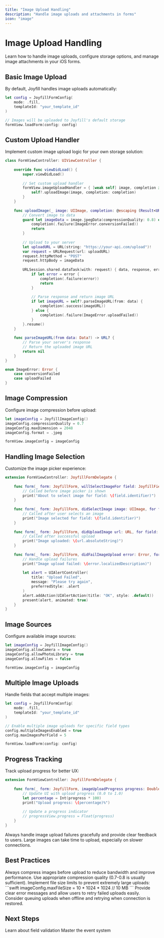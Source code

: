 ```yaml
---
title: "Image Upload Handling"
description: "Handle image uploads and attachments in forms"
icon: "image"
---
```


# Image Upload Handling

Learn how to handle image uploads, configure storage options, and manage image attachments in your iOS forms.

## Basic Image Upload

By default, Joyfill handles image uploads automatically:

```swift
let config = JoyfillFormConfig(
    mode: .fill,
    templateId: "your_template_id"
)

// Images will be uploaded to Joyfill's default storage
formView.loadForm(config: config)
```

## Custom Upload Handler

Implement custom image upload logic for your own storage solution:

```swift
class FormViewController: UIViewController {
    
    override func viewDidLoad() {
        super.viewDidLoad()
        
        // Set custom upload handler
        formView.imageUploadHandler = { [weak self] image, completion in
            self?.uploadImage(image, completion: completion)
        }
    }
    
    func uploadImage(_ image: UIImage, completion: @escaping (Result<URL, Error>) -> Void) {
        // Convert image to data
        guard let imageData = image.jpegData(compressionQuality: 0.8) else {
            completion(.failure(ImageError.conversionFailed))
            return
        }
        
        // Upload to your server
        let uploadURL = URL(string: "https://your-api.com/upload")!
        var request = URLRequest(url: uploadURL)
        request.httpMethod = "POST"
        request.httpBody = imageData
        
        URLSession.shared.dataTask(with: request) { data, response, error in
            if let error = error {
                completion(.failure(error))
                return
            }
            
            // Parse response and return image URL
            if let imageURL = self?.parseImageURL(from: data) {
                completion(.success(imageURL))
            } else {
                completion(.failure(ImageError.uploadFailed))
            }
        }.resume()
    }
    
    func parseImageURL(from data: Data?) -> URL? {
        // Parse your server's response
        // Return the uploaded image URL
        return nil
    }
}

enum ImageError: Error {
    case conversionFailed
    case uploadFailed
}
```

## Image Compression

Configure image compression before upload:

```swift
let imageConfig = JoyfillImageConfig()
imageConfig.compressionQuality = 0.7
imageConfig.maxDimension = 2048
imageConfig.format = .jpeg

formView.imageConfig = imageConfig
```

## Handling Image Selection

Customize the image picker experience:

```swift
extension FormViewController: JoyfillFormDelegate {
    
    func form(_ form: JoyfillForm, willSelectImageFor field: JoyfillField) {
        // Called before image picker is shown
        print("About to select image for field: \(field.identifier)")
    }
    
    func form(_ form: JoyfillForm, didSelectImage image: UIImage, for field: JoyfillField) {
        // Called after user selects an image
        print("Image selected for field: \(field.identifier)")
    }
    
    func form(_ form: JoyfillForm, didUploadImage url: URL, for field: JoyfillField) {
        // Called after successful upload
        print("Image uploaded: \(url.absoluteString)")
    }
    
    func form(_ form: JoyfillForm, didFailImageUpload error: Error, for field: JoyfillField) {
        // Handle upload failures
        print("Image upload failed: \(error.localizedDescription)")
        
        let alert = UIAlertController(
            title: "Upload Failed",
            message: "Please try again",
            preferredStyle: .alert
        )
        alert.addAction(UIAlertAction(title: "OK", style: .default))
        present(alert, animated: true)
    }
}
```

## Image Sources

Configure available image sources:

```swift
let imageConfig = JoyfillImageConfig()
imageConfig.allowCamera = true
imageConfig.allowPhotoLibrary = true
imageConfig.allowFiles = false

formView.imageConfig = imageConfig
```

## Multiple Image Uploads

Handle fields that accept multiple images:

```swift
let config = JoyfillFormConfig(
    mode: .fill,
    templateId: "your_template_id"
)

// Enable multiple image uploads for specific field types
config.multipleImagesEnabled = true
config.maxImagesPerField = 5

formView.loadForm(config: config)
```

## Progress Tracking

Track upload progress for better UX:

```swift
extension FormViewController: JoyfillFormDelegate {
    
    func form(_ form: JoyfillForm, imageUploadProgress progress: Double, for field: JoyfillField) {
        // Update UI with upload progress (0.0 to 1.0)
        let percentage = Int(progress * 100)
        print("Upload progress: \(percentage)%")
        
        // Update a progress indicator
        // progressView.progress = Float(progress)
    }
}
```

<Warning>
  Always handle image upload failures gracefully and provide clear feedback to users. Large images can take time to upload, especially on slower connections.
</Warning>

## Best Practices

<AccordionGroup>
  <Accordion title="Image Compression">
    Always compress images before upload to reduce bandwidth and improve performance. Use appropriate compression quality (0.7-0.8 is usually sufficient).
  </Accordion>
  
  <Accordion title="File Size Limits">
    Implement file size limits to prevent extremely large uploads:
    ```swift
    imageConfig.maxFileSize = 10 * 1024 * 1024 // 10 MB
    ```
  </Accordion>
  
  <Accordion title="Error Handling">
    Provide clear error messages and allow users to retry failed uploads easily.
  </Accordion>
  
  <Accordion title="Offline Support">
    Consider queuing uploads when offline and retrying when connection is restored.
  </Accordion>
</AccordionGroup>

## Next Steps

<CardGroup cols={2}>
  <Card title="Field Validation" icon="check-circle" href="/react-native/guides/required-field-validation">
    Learn about field validation
  </Card>
  <Card title="Event Handling" icon="bolt" href="/react-native/guides/event-handling">
    Master the event system
  </Card>
</CardGroup>

